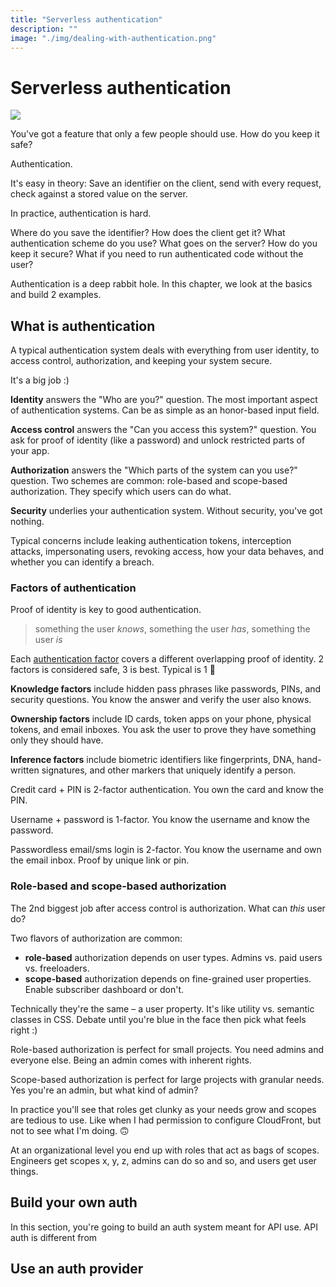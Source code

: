 ```yaml
---
title: "Serverless authentication"
description: ""
image: "./img/dealing-with-authentication.png"
---
```


# Serverless authentication

![](../../images/chapter_headers/dealing-with-authentication.svg)

You've got a feature that only a few people should use. How do you keep it safe?

Authentication. 

It's easy in theory: Save an identifier on the client, send with every request, check against a stored value on the server.

In practice, authentication is hard.

Where do you save the identifier? How does the client get it? What authentication scheme do you use? What goes on the server? How do you keep it secure? What if you need to run authenticated code without the user?

Authentication is a deep rabbit hole. In this chapter, we look at the basics and build 2 examples.

## What is authentication

A typical authentication system deals with everything from user identity, to access control, authorization, and keeping your system secure.

It's a big job :)

**Identity** answers the "Who are you?" question. The most important aspect of authentication systems. Can be as simple as an honor-based input field.

**Access control** answers the "Can you access this system?" question. You ask for proof of identity (like a password) and unlock restricted parts of your app.

**Authorization** answers the "Which parts of the system can you use?" question. Two schemes are common: role-based and scope-based authorization. They specify which users can do what.

**Security** underlies your authentication system. Without security, you've got nothing. 

Typical concerns include leaking authentication tokens, interception attacks, impersonating users, revoking access, how your data behaves, and whether you can identify a breach.

### Factors of authentication

Proof of identity is key to good authentication.

> something the user *knows*, something the user *has*, something the user *is*

Each [authentication factor](https://en.wikipedia.org/wiki/Authentication#Authentication_factors) covers a different overlapping proof of identity. 2 factors is considered safe, 3 is best. Typical is 1 🙈

**Knowledge factors** include hidden pass phrases like passwords, PINs, and security questions. You know the answer and verify the user also knows.

**Ownership factors** include ID cards, token apps on your phone, physical tokens, and email inboxes. You ask the user to prove they have something only they should have.

**Inference factors** include biometric identifiers like fingerprints, DNA, hand-written signatures, and other markers that uniquely identify a person.

Credit card + PIN is 2-factor authentication. You own the card and know the PIN.

Username + password is 1-factor. You know the username and know the password.

Passwordless email/sms login is 2-factor. You know the username and own the email inbox. Proof by unique link or pin.

### Role-based and scope-based authorization

The 2nd biggest job after access control is authorization. What can *this* user do?

Two flavors of authorization are common:

- **role-based** authorization depends on user types. Admins vs. paid users vs. freeloaders.
- **scope-based** authorization depends on fine-grained user properties. Enable subscriber dashboard or don't.

Technically they're the same – a user property. It's like utility vs. semantic classes in CSS. Debate until you're blue in the face then pick what feels right :)

Role-based authorization is perfect for small projects. You need admins and everyone else. Being an admin comes with inherent rights.

Scope-based authorization is perfect for large projects with granular needs. Yes you're an admin, but what kind of admin?

In practice you'll see that roles get clunky as your needs grow and scopes are tedious to use. Like when I had permission to configure CloudFront, but not to see what I'm doing. 🙃

At an organizational level you end up with roles that act as bags of scopes. Engineers get scopes x, y, z, admins can do so and so, and users get user things.

## Build your own auth

In this section, you're going to build an auth system meant for API use. API auth is different from 

## Use an auth provider